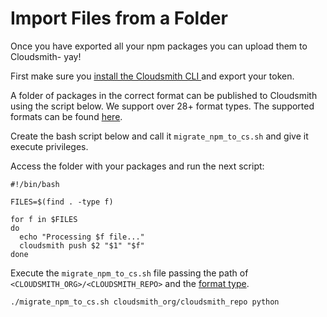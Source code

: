 # Import Files from a Folder

Once you have exported all your npm packages you can upload them to Cloudsmith- yay! 

First make sure you [install the Cloudsmith CLI ](/getting-started/cli#installation) and export your token. 

A folder of packages in the correct format can be published to Cloudsmith using the script below. We support over 28+ format types. The supported formats can be found [here](/package-formats).  

Create the bash script below and call it `migrate_npm_to_cs.sh` and give it execute privileges.  

Access the folder with your packages and run the next script:

```shell
#!/bin/bash

FILES=$(find . -type f)

for f in $FILES
do
  echo "Processing $f file..."
  cloudsmith push $2 "$1" "$f"
done
```

Execute the `migrate_npm_to_cs.sh` file passing the path of `<CLOUDSMITH_ORG>/<CLOUDSMITH_REPO>` and the [format type](/package-formats).

```shell
./migrate_npm_to_cs.sh cloudsmith_org/cloudsmith_repo python
```

